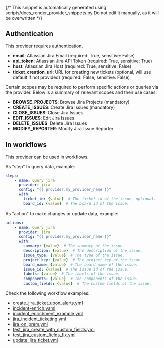 {/* This snippet is automatically generated using scripts/docs_render_provider_snippets.py
Do not edit it manually, as it will be overwritten */}

## Authentication
This provider requires authentication.
- **email**: Atlassian Jira Email (required: True, sensitive: False)
- **api_token**: Atlassian Jira API Token (required: True, sensitive: True)
- **host**: Atlassian Jira Host (required: True, sensitive: False)
- **ticket_creation_url**: URL for creating new tickets (optional, will use default if not provided) (required: False, sensitive: False)

Certain scopes may be required to perform specific actions or queries via the provider. Below is a summary of relevant scopes and their use cases:
- **BROWSE_PROJECTS**: Browse Jira Projects (mandatory) 
- **CREATE_ISSUES**: Create Jira Issues (mandatory) 
- **CLOSE_ISSUES**: Close Jira Issues  
- **EDIT_ISSUES**: Edit Jira Issues  
- **DELETE_ISSUES**: Delete Jira Issues  
- **MODIFY_REPORTER**: Modify Jira Issue Reporter  



## In workflows

This provider can be used in workflows.


As "step" to query data, example:
```yaml
steps:
    - name: Query jira
      provider: jira
      config: "{{ provider.my_provider_name }}"
      with:
        ticket_id: {value}  # The ticket id of the issue, optional.
        board_id: {value}  # The board id of the issue.
```


As "action" to make changes or update data, example:
```yaml
actions:
    - name: Query jira
      provider: jira
      config: "{{ provider.my_provider_name }}"
      with:
        summary: {value}  # The summary of the issue.
        description: {value}  # The description of the issue.
        issue_type: {value}  # The type of the issue.
        project_key: {value}  # The project key of the issue.
        board_name: {value}  # The board name of the issue.
        issue_id: {value}  # The issue id of the issue.
        labels: {value}  # The labels of the issue.
        components: {value}  # The components of the issue.
        custom_fields: {value}  # The custom fields of the issue.
```




Check the following workflow examples:
- [create_jira_ticket_upon_alerts.yml](https://github.com/keephq/keep/blob/main/examples/workflows/create_jira_ticket_upon_alerts.yml)
- [incident-enrich.yaml](https://github.com/keephq/keep/blob/main/examples/workflows/incident-enrich.yaml)
- [incident_enrichment_example.yml](https://github.com/keephq/keep/blob/main/examples/workflows/incident_enrichment_example.yml)
- [jira_incident_ticketing.yml](https://github.com/keephq/keep/blob/main/examples/workflows/jira_incident_ticketing.yml)
- [jira_on_prem.yml](https://github.com/keephq/keep/blob/main/examples/workflows/jira_on_prem.yml)
- [test_jira_create_with_custom_fields.yml](https://github.com/keephq/keep/blob/main/examples/workflows/test_jira_create_with_custom_fields.yml)
- [test_jira_custom_fields_fix.yml](https://github.com/keephq/keep/blob/main/examples/workflows/test_jira_custom_fields_fix.yml)
- [update_jira_ticket.yml](https://github.com/keephq/keep/blob/main/examples/workflows/update_jira_ticket.yml)
